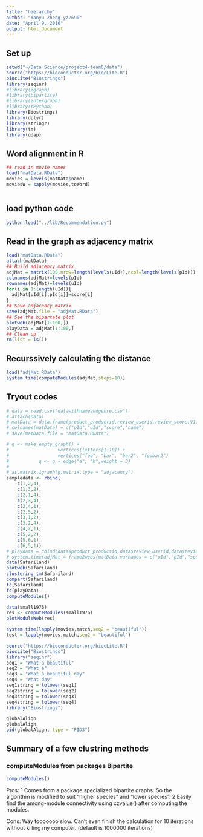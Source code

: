 ```yaml
---
title: "hierarchy"
author: "Yanyu Zheng yz2690"
date: "April 9, 2016"
output: html_document
---
```


## Set up
```r
setwd("~/Data Science/project4-team6/data")
source("https://bioconductor.org/biocLite.R")
biocLite("Biostrings")
library(seqinr)
#library(igraph)
#library(bipartite)
#library(intergraph)
#library(rPython)
library(Biostrings)
library(dplyr)
library(stringr)
library(tm)
library(qdap)
```

## Word alignment in R
```r
## read in movie names
load("matData.RData")
movies = levels(matData$name)
moviesW = sapply(movies,toWord)



```


## load python code
```r
python.load("../lib/Recommendation.py")

```

## Read in the graph as adjacency matrix
```r
load("matData.RData")
attach(matData)
## Build adjacency matrix
adjMat = matrix(100,nrow=length(levels(uId)),ncol=length(levels(pId)))
colnames(adjMat)=levels(pId)
rownames(adjMat)=levels(uId)
for(i in 1:length(uId)){
  adjMat[uId[i],pId[i]]=score[i]
}
## Save adjacency matrix
save(adjMat,file = "adjMat.RData")
## See the bipartate plot
plotweb(adjMat[1:100,])
playData = adjMat[1:100,]
## Clean up
rm(list = ls())
```

## Recurssively calculating the distance 
```r
load("adjMat.RData")
system.time(computeModules(adjMat,steps=10))
```

## Tryout codes
```r
# data = read.csv("datawithnameandgenre.csv")
# attach(data)
# matData = data.frame(product_productid,review_userid,review_score,V1.1)
# colnames(matData) = c("pId","uId","score","name")
# save(matData,file = "matData.RData")

# g <- make_empty_graph() +
#                  vertices(letters[1:10]) +
#                  vertices("foo", "bar", "bar2", "foobar2")
#           g <- g + edge("a", "b",weight = 3)
# 
# as.matrix.igraph(g,matrix.type = "adjacency")         
sampledata <- rbind(
    c(1,2,4),
    c(1,3,2),
    c(2,1,4),
    c(2,3,4),
    c(2,4,1),
    c(2,5,2),
    c(3,1,2),
    c(3,2,4),
    c(4,2,1),
    c(5,2,2),
    c(5,6,1),
    c(6,5,1))
# playdata = cbind(data$product_productid,data$review_userid,data$review_score)[1:500,]
# system.time(adjMat = frame2webs(matData,varnames = c("uId","pId","score")))
data(Safariland)
plotweb(Safariland)
clustering_tm(Safariland)
compart(Safariland)
fc(Safariland)
fc(playData)
computeModules()

data(small1976)
res <- computeModules(small1976)
plotModuleWeb(res)

system.time(lapply(movies,match,seq2 = "beautiful"))
test = lapply(movies,match,seq2 = "beautiful")

source("https://bioconductor.org/biocLite.R")
biocLite("Biostrings")
library("seqinr")
seq1 = "What a beautiful"
seq2 = "What a"
seq3 = "What a beautiful day"
seq4 = "What day"
seq1string = tolower(seq1)
seq2string = tolower(seq2)
seq3string = tolower(seq3)
seq4string = tolower(seq4)
library("Biostrings")

globalAlign
globalAlign 
pid(globalAlign, type = "PID3")
```

## Summary of a few clustring methods

### computeModules from packages Bipartite
```r
computeModules()
```

Pros: 1 Comes from a package specialized bipartite graphs. So the algorithm is modified to suit "higher species" and "lower species".
      2 Easily find the among-module connectivity using czvalue() after computing the modules.
      
Cons: Way tooooooo slow. Can't even finish the calculation for 10 iterations without killing my computer. (default is 1000000 iterations)

